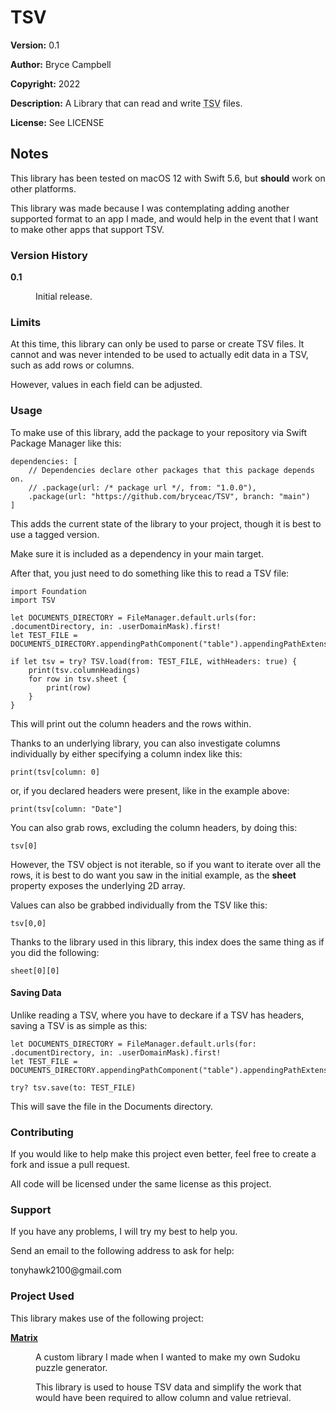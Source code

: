 =TSV=

'''Version:''' 0.1

'''Author:''' Bryce Campbell

'''Copyright:''' 2022

'''Description:''' A Library that can read and write <abbr title="tab separated value">TSV</abbr> files.

'''License:''' See LICENSE

==Notes==

This library has been tested on macOS 12 with Swift 5.6, 
but <strong>should</strong> work on other platforms.

This library was made because I was contemplating 
adding another supported format to an app I made, 
and would help in the event that I want to make 
other apps that support TSV.

===Version History===

<dl>
<dt style="font-weight:bold">0.1</dt>
<dd>
<p>Initial release.</p>
</dd>
</dl>

===Limits===

At this time, this library can only be used to parse or create TSV files. 
It cannot and was never intended to be used to actually edit data in a TSV, 
such as add rows or columns.

However, values in each field can be adjusted.

===Usage===

To make use of this library, 
add the package to your repository via Swift Package Manager like this:

<pre>
dependencies: [
    // Dependencies declare other packages that this package depends on.
    // .package(url: /* package url */, from: "1.0.0"),
    .package(url: "https://github.com/bryceac/TSV", branch: "main")
]
</pre>

This adds the current state of the library to your project, 
though it is best to use a tagged version.

Make sure it is included as a dependency in your main target.

After that, you just need to do something like this to read a TSV file:

<pre>
import Foundation
import TSV

let DOCUMENTS_DIRECTORY = FileManager.default.urls(for: .documentDirectory, in: .userDomainMask).first!
let TEST_FILE = DOCUMENTS_DIRECTORY.appendingPathComponent("table").appendingPathExtension("tsv")

if let tsv = try? TSV.load(from: TEST_FILE, withHeaders: true) {
    print(tsv.columnHeadings)
    for row in tsv.sheet {
        print(row)
    }
}
</pre>

This will print out the column headers and the rows within.

Thanks to an underlying library, 
you can also investigate columns individually by either specifying a column index like this:

<pre>
print(tsv[column: 0]
</pre>

or, if you declared headers were present, like in the example above:

<pre>
print(tsv[column: "Date"]
</pre>

You can also grab rows, excluding the column headers, by doing this:

<pre>
tsv[0]
</pre>

However, the TSV object is not iterable, so if you want to iterate over all 
the rows, it is best to do want you saw in the initial example, as the 
<strong>sheet</strong> property exposes the underlying 2D array.

Values can also be grabbed individually from the TSV like this:

<pre>
tsv[0,0]
</pre>

Thanks to the library used in this library, 
this index does the same thing as if you did the following:

<pre>
sheet[0][0]
</pre>

====Saving Data====

Unlike reading a TSV, where you have to deckare if a TSV has headers, 
saving a TSV is as simple as this:

<pre>
let DOCUMENTS_DIRECTORY = FileManager.default.urls(for: .documentDirectory, in: .userDomainMask).first!
let TEST_FILE = DOCUMENTS_DIRECTORY.appendingPathComponent("table").appendingPathExtension("tsv")

try? tsv.save(to: TEST_FILE)
</pre>

This will save the file in the Documents directory.

===Contributing===

If you would like to help make this project even better, feel free 
to create a fork and issue a pull request.

All code will be licensed under the same license as this project.

===Support===

If you have any problems, I will try my best to help you. 

Send an email to the following address to ask for help:

tonyhawk2100@gmail.com

===Project Used===

This library makes use of the following project:

<dl>
<dt style="font-weight:bold"><a href="https://github.com/bryceac/Matrix">Matrix</a></dt>
<dd>
<p>A custom library I made when I 
wanted to make my own Sudoku puzzle generator.</p>
<p>This library is used to house TSV data 
and simplify the work 
that would have been 
required to allow column and value retrieval.</p>
</dd>
</dl>